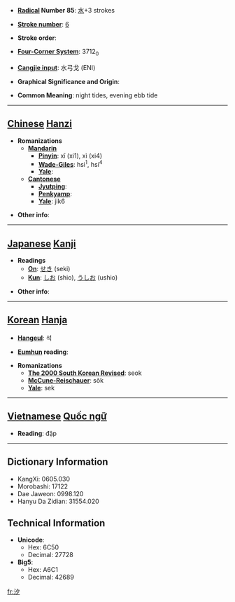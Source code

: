 * '''[[Wiktionary:Chinese radical index| Radical]] Number 85''': [[Wiktionary:Chinese radical index 水|水]]+3 strokes

* '''[[Wiktionary:Chinese total strokes index|Stroke number]]''': [[Wiktionary:Chinese total strokes index 6|6]]

* '''Stroke order''': 

* '''[[Wiktionary:Chinese four corner index|Four-Corner System]]''': 3712<sub>0</sub>

* '''[[Wiktionary:Chinese Cangjie index|Cangjie input]]''': 水弓戈 (ENI)

* '''Graphical Significance and Origin''': 

* '''Common Meaning''': night tides, evening ebb tide

----

== [[Chinese]] [[Hanzi]] ==

* '''Romanizations'''
** '''[[Mandarin]]'''
*** '''[[Pinyin]]''': xī (xi1), xì (xi4)
*** '''[[Wade-Giles]]''': hsi<sup>1</sup>, hsi<sup>4</sup>
*** '''[[Yale]]''': 
** '''[[Cantonese]]'''
*** '''[[Jyutping]]''':
*** '''[[Penkyamp]]''': 
*** '''[[Yale]]''': jik6

* '''Other info''': 

----

== [[Japanese]] [[Kanji]] ==

* '''Readings'''
** '''[[On]]''': [[せき]] (seki)
** '''[[Kun]]''': [[しお]] (shio), [[うしお]] (ushio)

* '''Other info''':  

----

== [[Korean]] [[Hanja]] ==

* '''[[Hangeul]]''': 석

* '''[[Eumhun]] reading''': 

* '''Romanizations'''
** '''[[The 2000 South Korean Revised Romanization|The 2000 South Korean Revised]]''': seok
** '''[[McCune-Reischauer]]''': sŏk
** '''[[Yale]]''': sek


----

== [[Vietnamese]] [[Quốc ngữ]] ==

* '''Reading''': đập

----

== Dictionary Information ==

* KangXi: 0605.030
* Morobashi: 17122
* Dae Jaweon: 0998.120
* Hanyu Da Zidian: 31554.020

== Technical Information ==

* '''Unicode''':
** Hex: 6C50
** Decimal: 27728
* '''Big5''':
** Hex: A6C1
** Decimal: 42689

[[fr:汐]]